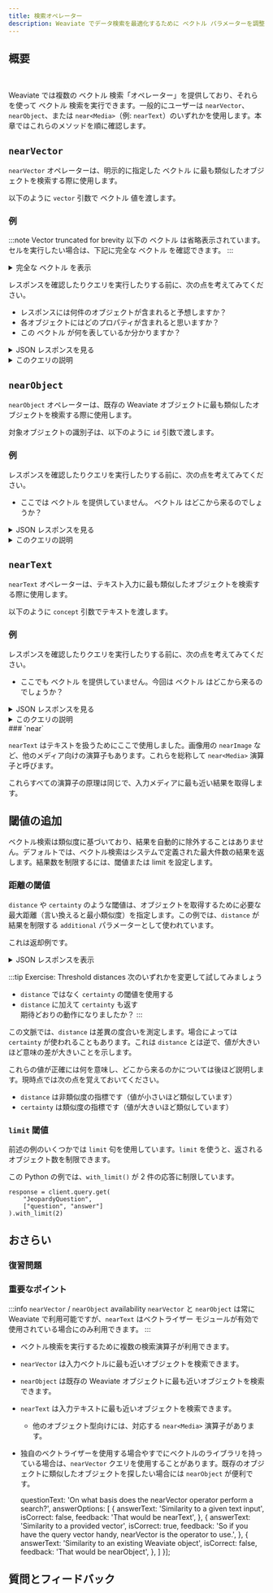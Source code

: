 ```yaml
---
title: 検索オペレーター
description: Weaviate でデータ検索を最適化するために ベクトル パラメーターを調整する方法を学びます。
---
```


## <i class="fa-solid fa-square-chevron-right"></i> 概要


<ReactPlayer className="react-player" url='https://youtu.be/VgCSvgx9GWc' controls='true' />
<br/>

Weaviate では複数の ベクトル 検索「オペレーター」を提供しており、それらを使って ベクトル 検索を実行できます。一般的にユーザーは `nearVector`、`nearObject`、または `near<Media>`（例: `nearText`）のいずれかを使用します。本章ではこれらのメソッドを順に確認します。

## <i class="fa-solid fa-square-chevron-right"></i> `nearVector`

`nearVector` オペレーターは、明示的に指定した ベクトル に最も類似したオブジェクトを検索する際に使用します。

以下のように `vector` 引数で ベクトル 値を渡します。

### <i class="fa-solid fa-code"></i> 例

:::note Vector truncated for brevity
以下の ベクトル は省略表示されています。セルを実行したい場合は、下記に完全な ベクトル を確認できます。
:::

<details>
  <summary>完全な ベクトル を表示</summary>

[0.023932384327054024, -0.014095712453126907, 0.013304559513926506, -0.01155742909759283, -0.01147831417620182, 0.015321999788284302, -0.025013625621795654, -0.04198386147618294, 0.0006061387248337269, -0.008940030820667744, ... 省略 ...]
</details>


<NearVectorSimple/>

レスポンスを確認したりクエリを実行したりする前に、次の点を考えてみてください。
- レスポンスには何件のオブジェクトが含まれると予想しますか？
- 各オブジェクトにはどのプロパティが含まれると思いますか？
- この ベクトル が何を表しているか分かりますか？

<details>
  <summary><i class="fa-solid fa-radar"></i> JSON レスポンスを見る</summary>

```json
{
  "data": {
    "Get": {
      "JeopardyQuestion": [
        {
          "answer": "escaping the Earth's gravity (and go off into outer space, on your way to the moon, for instance)",
          "question": "It takes approximately 24,840 MPH to achieve this"
        },
        {
          "answer": "the Milky Way",
          "question": "This is the name of our own galaxy"
        }
      ]
    }
  }
}
```

</details>

<details>
  <summary><i class="fa-solid fa-lightbulb"></i> このクエリの説明</summary>

- `limit` を 2 に設定したため、結果には最大 2 件のオブジェクトが含まれます。  
- 各オブジェクトには `Get` 関数で指定した `question` と `answer` プロパティが含まれます。  
- ベクトル は外部から提供されたため、それが何を表すかを判断する方法はありません。（結果から宇宙に関連する内容だと推測はできます。）  

</details>

## <i class="fa-solid fa-square-chevron-right"></i> `nearObject`

`nearObject` オペレーターは、既存の Weaviate オブジェクトに最も類似したオブジェクトを検索する際に使用します。

対象オブジェクトの識別子は、以下のように `id` 引数で渡します。

### <i class="fa-solid fa-code"></i> 例


<NearObjectSimple/>

レスポンスを確認したりクエリを実行したりする前に、次の点を考えてみてください。
- ここでは ベクトル を提供していません。 ベクトル はどこから来るのでしょうか？

<details>
  <summary><i class="fa-solid fa-radar"></i> JSON レスポンスを見る</summary>

```json
{
  "data": {
    "Get": {
      "JeopardyQuestion": [
        {
          "answer": "escaping the Earth's gravity (and go off into outer space, on your way to the moon, for instance)",
          "question": "It takes approximately 24,840 MPH to achieve this"
        },
        {
          "answer": "66,000",
          "question": "Of 6,000, 66,000 or 666,000 MPH, the closest to the speed of the Earth around the sun"
        }
      ]
    }
  }
}
```

</details>

<details>
  <summary><i class="fa-solid fa-lightbulb"></i> このクエリの説明</summary>

- `nearObject` クエリでは、指定したオブジェクト自身の ベクトル がクエリ ベクトル として使用されます。  

</details>

## <i class="fa-solid fa-square-chevron-right"></i> `nearText`

`nearText` オペレーターは、テキスト入力に最も類似したオブジェクトを検索する際に使用します。

以下のように `concept` 引数でテキストを渡します。

### <i class="fa-solid fa-code"></i> 例


<NearTextSimple/>

レスポンスを確認したりクエリを実行したりする前に、次の点を考えてみてください。
- ここでも ベクトル を提供していません。今回は ベクトル はどこから来るのでしょうか？

<details>
  <summary><i class="fa-solid fa-radar"></i> JSON レスポンスを見る</summary>

```json
{
  "data": {
    "Get": {
      "JeopardyQuestion": [
        {
          "answer": "escaping the Earth's gravity (and go off into outer space, on your way to the moon, for instance)",
          "question": "It takes approximately 24,840 MPH to achieve this"
        },
        {
          "answer": "the Milky Way",
          "question": "This is the name of our own galaxy"
        }
      ]
    }
  }
}
```

</details>

<details>
  <summary><i class="fa-solid fa-lightbulb"></i> このクエリの説明</summary>

`nearText` では、入力されたテキストを Weaviate が ベクトル に変換します。

そのため `nearText` には、入力メディアを ベクトル に変換する仕組みが必要です。Weaviate ではこれを `vectorizer` と呼びます。

:::info ベクトライザーはどのように機能しますか?
Weaviate では、ベクトライザーはオプションの `modules` として追加されます。モジュールと ベクトライザー については後のユニットで学びます。
:::

</details>
### <i class="fa-solid fa-chalkboard"></i> `near<Media>`

`nearText` はテキストを扱うためにここで使用しました。画像用の `nearImage` など、他のメディア向けの演算子もあります。これらを総称して `near<Media>` 演算子と呼びます。

これらすべての演算子の原理は同じで、入力メディアに最も近い結果を取得します。

## <i class="fa-solid fa-square-chevron-right"></i> 閾値の追加

ベクトル検索は類似度に基づいており、結果を自動的に除外することはありません。デフォルトでは、ベクトル検索はシステムで定義された最大件数の結果を返します。結果数を制限するには、閾値または limit を設定します。

### <i class="fa-solid fa-code"></i> 距離の閾値

`distance` や `certainty` のような閾値は、オブジェクトを取得するために必要な最大距離（言い換えると最小類似度）を指定します。この例では、`distance` が結果を制限する `additional` パラメーターとして使われています。


<GetWithAdditional/>

これは返却例です。

<details>
  <summary><i class="fa-solid fa-radar"></i> JSON レスポンスを表示</summary>

```json
{
  "data": {
    "Get": {
      "JeopardyQuestion": [
        {
          "_additional": {
            "distance": 0.1791926,
            "id": "b1645a32-0c22-5814-8f35-58f142eadf7e"
          },
          "answer": "escaping the Earth's gravity (and go off into outer space, on your way to the moon, for instance)",
          "question": "It takes approximately 24,840 MPH to achieve this"
        },
        {
          "_additional": {
            "distance": 0.18123823,
            "id": "ef263438-b152-5540-97f7-99f4076bd124"
          },
          "answer": "the Milky Way",
          "question": "This is the name of our own galaxy"
        }
      ]
    }
  }
}
```

</details>

:::tip Exercise: Threshold distances
次のいずれかを変更して試してみましょう  
- `distance` ではなく `certainty` の閾値を使用する  
- `distance` に加えて `certainty` も返す  
期待どおりの動作になりましたか？
:::

この文脈では、`distance` は差異の度合いを測定します。場合によっては `certainty` が使われることもあります。これは `distance` とは逆で、値が大きいほど意味の差が大きいことを示します。

これらの値が正確には何を意味し、どこから来るのかについては後ほど説明します。現時点では次の点を覚えておいてください。

- `distance` は非類似度の指標です（値が小さいほど類似しています）
- `certainty` は類似度の指標です（値が大きいほど類似しています）

### <i class="fa-solid fa-code"></i> `limit` 閾値

前述の例のいくつかでは `limit` 句を使用しています。`limit` を使うと、返されるオブジェクト数を制限できます。

この Python の例では、`with_limit()` が 2 件の応答に制限しています。

```
response = client.query.get(
    "JeopardyQuestion",
    ["question", "answer"]
).with_limit(2)
```


## <i class="fa-solid fa-square-chevron-right"></i> おさらい

### <i class="fa-solid fa-pen-to-square"></i> 復習問題

<Quiz questions={nearVectorFunction} />

### <i class="fa-solid fa-lightbulb-on"></i> 重要なポイント

:::info `nearVector` / `nearObject` availability
`nearVector` と `nearObject` は常に Weaviate で利用可能ですが、`nearText` はベクトライザー モジュールが有効で使用されている場合にのみ利用できます。
:::

- ベクトル検索を実行するために複数の検索演算子が利用できます。  
- `nearVector` は入力ベクトルに最も近いオブジェクトを検索できます。  
- `nearObject` は既存の Weaviate オブジェクトに最も近いオブジェクトを検索できます。  
- `nearText` は入力テキストに最も近いオブジェクトを検索できます。  
    - 他のオブジェクト型向けには、対応する `near<Media>` 演算子があります。  
- 独自のベクトライザーを使用する場合やすでにベクトルのライブラリを持っている場合は、`nearVector` クエリを使用することがあります。既存のオブジェクトに類似したオブジェクトを探したい場合には `nearObject` が便利です。

  questionText: 'On what basis does the nearVector operator perform a search?',
  answerOptions: [
    {
      answerText: 'Similarity to a given text input',
      isCorrect: false,
      feedback: 'That would be nearText',
    },
    {
      answerText: 'Similarity to a provided vector',
      isCorrect: true,
      feedback: 'So if you have the query vector handy, nearVector is the operator to use.',
    },
    {
      answerText: 'Similarity to an existing Weaviate object',
      isCorrect: false,
      feedback: 'That would be nearObject',
    },
  ]
}];

## 質問とフィードバック


<DocsFeedback/>
